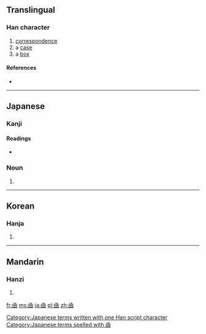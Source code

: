 {{also|函}}
==Translingual==

===Han character===
{{Han char|rn=17|rad=凵|as=07|sn=9|four=|canj=山弓口水 (UNRE)|ids=⿶[[凵]][[亟]]}}

# [[correspondence]]
# a [[case]]
# a [[box]]

====References====
* {{Han ref|kx=0135.170|dkj=01830|dj=0303.130|hdz=10309.120|uh=51FE|ud=20990}}

----

==Japanese==

===Kanji===
{{ja-kanji|grade=|rs=凵07}}

====Readings====
* {{ja-readings|on=[[かん]] (kan)|kun=[[いれる]] (ireru), [[はこ]] (hako)}}

===Noun===
{{ja-noun|k|hira=はこ|rom=hako}} 

# {{alternative form of|箱|lang=ja}}

[[Category:Japanese terms written with one Han script character]]
[[Category:Japanese terms spelled with 凾]]
----

==Korean==

===Hanja===
{{ko-hanja|hangeul=함|rv=ham|mr=ham}}

# {{defn|lang=ko|sort=凵07}}

----

==Mandarin==

===Hanzi===
{{cmn-hanzi|pin=[[hán]] ([[han2]])|wg=han<sup>2</sup>}}

# {{defn|lang=cmn|sort=凵07}}

[[fr:凾]]
[[ms:凾]]
[[ja:凾]]
[[pl:凾]]
[[zh:凾]]